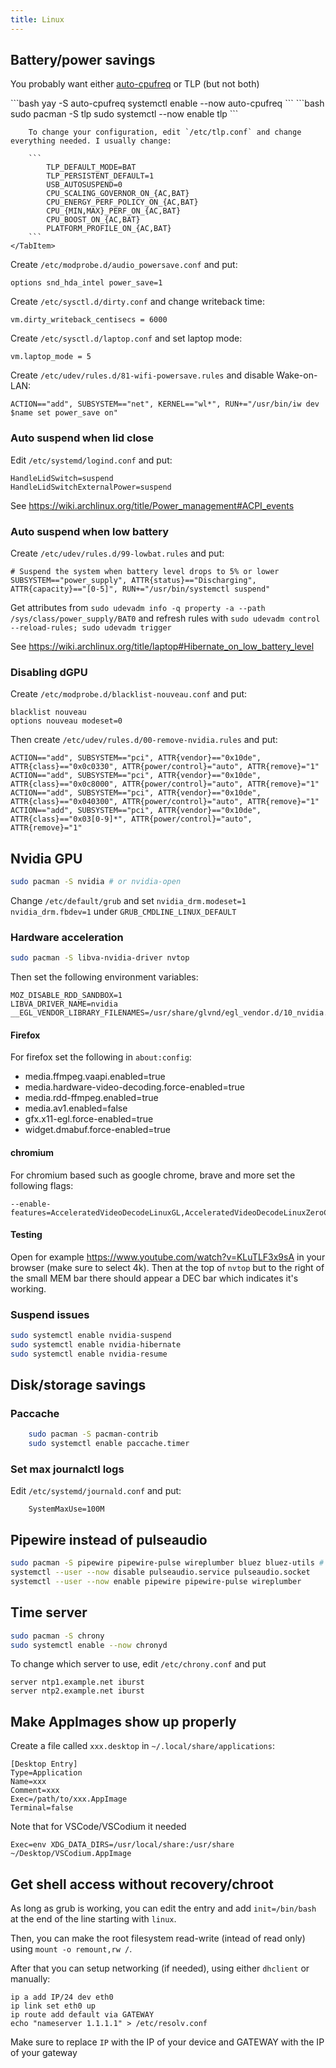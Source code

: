```yaml
---
title: Linux
---
```


## Battery/power savings

You probably want either [auto-cpufreq](https://github.com/AdnanHodzic/auto-cpufreq) or TLP (but not both)

<Tabs>
	<TabItem label="auto-cpufreq">
		```bash
		yay -S auto-cpufreq
		systemctl enable --now auto-cpufreq 
		```
	</TabItem>
	<TabItem label="tlp">
		```bash
		sudo pacman -S tlp
		sudo systemctl --now enable tlp
		```

		To change your configuration, edit `/etc/tlp.conf` and change everything needed. I usually change:

		```
			TLP_DEFAULT_MODE=BAT
			TLP_PERSISTENT_DEFAULT=1
			USB_AUTOSUSPEND=0
			CPU_SCALING_GOVERNOR_ON_{AC,BAT}
			CPU_ENERGY_PERF_POLICY_ON_{AC,BAT}
			CPU_{MIN,MAX}_PERF_ON_{AC,BAT}
			CPU_BOOST_ON_{AC,BAT}
			PLATFORM_PROFILE_ON_{AC,BAT}
		```
	</TabItem>
</Tabs>

Create `/etc/modprobe.d/audio_powersave.conf` and put:
```
options snd_hda_intel power_save=1
```

Create `/etc/sysctl.d/dirty.conf` and change writeback time:
```
vm.dirty_writeback_centisecs = 6000
```

Create `/etc/sysctl.d/laptop.conf` and set laptop mode:
```
vm.laptop_mode = 5
```

Create `/etc/udev/rules.d/81-wifi-powersave.rules` and disable Wake-on-LAN:
```
ACTION=="add", SUBSYSTEM=="net", KERNEL=="wl*", RUN+="/usr/bin/iw dev $name set power_save on"
```

### Auto suspend when lid close
Edit `/etc/systemd/logind.conf` and put:
```
HandleLidSwitch=suspend
HandleLidSwitchExternalPower=suspend
```

See https://wiki.archlinux.org/title/Power_management#ACPI_events

### Auto suspend when low battery
Create `/etc/udev/rules.d/99-lowbat.rules` and put:
```
# Suspend the system when battery level drops to 5% or lower
SUBSYSTEM=="power_supply", ATTR{status}=="Discharging", ATTR{capacity}=="[0-5]", RUN+="/usr/bin/systemctl suspend"
```

Get attributes from `sudo udevadm info -q property -a --path /sys/class/power_supply/BAT0` and refresh rules with `sudo udevadm control --reload-rules; sudo udevadm trigger`

See https://wiki.archlinux.org/title/laptop#Hibernate_on_low_battery_level

### Disabling dGPU
Create `/etc/modprobe.d/blacklist-nouveau.conf` and put:
```
blacklist nouveau
options nouveau modeset=0
```

Then create `/etc/udev/rules.d/00-remove-nvidia.rules` and put:
```
ACTION=="add", SUBSYSTEM=="pci", ATTR{vendor}=="0x10de", ATTR{class}=="0x0c0330", ATTR{power/control}="auto", ATTR{remove}="1"
ACTION=="add", SUBSYSTEM=="pci", ATTR{vendor}=="0x10de", ATTR{class}=="0x0c8000", ATTR{power/control}="auto", ATTR{remove}="1"
ACTION=="add", SUBSYSTEM=="pci", ATTR{vendor}=="0x10de", ATTR{class}=="0x040300", ATTR{power/control}="auto", ATTR{remove}="1"
ACTION=="add", SUBSYSTEM=="pci", ATTR{vendor}=="0x10de", ATTR{class}=="0x03[0-9]*", ATTR{power/control}="auto", ATTR{remove}="1"
```

## Nvidia GPU

```bash
sudo pacman -S nvidia # or nvidia-open
```

Change `/etc/default/grub` and set `nvidia_drm.modeset=1 nvidia_drm.fbdev=1` under `GRUB_CMDLINE_LINUX_DEFAULT`

### Hardware acceleration
```bash
sudo pacman -S libva-nvidia-driver nvtop
```

Then set the following environment variables:
```
MOZ_DISABLE_RDD_SANDBOX=1
LIBVA_DRIVER_NAME=nvidia
__EGL_VENDOR_LIBRARY_FILENAMES=/usr/share/glvnd/egl_vendor.d/10_nvidia.json
```

#### Firefox
For firefox set the following in `about:config`:
- media.ffmpeg.vaapi.enabled=true
- media.hardware-video-decoding.force-enabled=true
- media.rdd-ffmpeg.enabled=true
- media.av1.enabled=false
- gfx.x11-egl.force-enabled=true
- widget.dmabuf.force-enabled=true

#### chromium
For chromium based such as google chrome, brave and more set the following flags:
```
--enable-features=AcceleratedVideoDecodeLinuxGL,AcceleratedVideoDecodeLinuxZeroCopyGL,VaapiOnNvidiaGPUs
```

#### Testing
Open for example https://www.youtube.com/watch?v=KLuTLF3x9sA in your browser (make sure to select 4k). Then at the top of `nvtop` but to the right of the small MEM bar there should appear a DEC bar which indicates it's working.
### Suspend issues
```bash
sudo systemctl enable nvidia-suspend
sudo systemctl enable nvidia-hibernate
sudo systemctl enable nvidia-resume
```

## Disk/storage savings

### Paccache
```bash
	sudo pacman -S pacman-contrib
	sudo systemctl enable paccache.timer
```

### Set max journalctl logs

Edit `/etc/systemd/journald.conf` and put:
```
	SystemMaxUse=100M 
```




## Pipewire instead of pulseaudio

```bash
sudo pacman -S pipewire pipewire-pulse wireplumber bluez bluez-utils # might also need sof-firmware
systemctl --user --now disable pulseaudio.service pulseaudio.socket
systemctl --user --now enable pipewire pipewire-pulse wireplumber
```

## Time server

```bash
sudo pacman -S chrony
sudo systemctl enable --now chronyd
```

To change which server to use, edit `/etc/chrony.conf` and put
```
server ntp1.example.net iburst
server ntp2.example.net iburst
```

## Make AppImages show up properly

Create a file called `xxx.desktop` in `~/.local/share/applications`:
```
[Desktop Entry]
Type=Application
Name=xxx
Comment=xxx
Exec=/path/to/xxx.AppImage
Terminal=false
```

Note that for VSCode/VSCodium it needed
```
Exec=env XDG_DATA_DIRS=/usr/local/share:/usr/share ~/Desktop/VSCodium.AppImage
```

## Get shell access without recovery/chroot

As long as grub is working, you can edit the entry and add `init=/bin/bash` at the end of the line starting with `linux`.

Then, you can make the root filesystem read-write (intead of read only) using `mount -o remount,rw /`.

After that you can setup networking (if needed), using either `dhclient` or manually:
```
ip a add IP/24 dev eth0
ip link set eth0 up
ip route add default via GATEWAY
echo "nameserver 1.1.1.1" > /etc/resolv.conf
```

Make sure to replace `IP` with the IP of your device and GATEWAY with the IP of your gateway